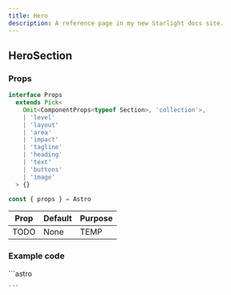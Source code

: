 ```yaml
---
title: Hero
description: A reference page in my new Starlight docs site.
---
```




## HeroSection

### Props
```ts
interface Props
  extends Pick<
    Omit<ComponentProps<typeof Section>, 'collection'>,
    | 'level'
    | 'layout'
    | 'area'
    | 'impact'
    | 'tagline'
    | 'heading'
    | 'text'
    | 'buttons'
    | 'image'
  > {}

const { props } = Astro
```

| Prop  | Default | Purpose |
| ----  | ------- | ------- |
| TODO  | None    | TEMP    |

### Example code
<Tabs>
  <TabItem label="Self-closing">
    ```astro

    ```
  </TabItem>
</Tabs>

<Window>
  <HeroSection />
</Window>

